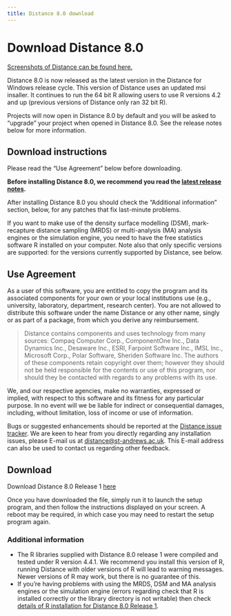 ```yaml
---
title: Distance 8.0 download
---
```


# Download Distance 8.0

[Screenshots of Distance can be found here.](DistWin_images.qmd)

Distance 8.0 is now released as the latest version in the Distance for Windows release cycle. This version of Distance uses an updated msi insaller. It continues to run the 64 bit R allowing users to use R versions 4.2 and up (previous versions of Distance only ran 32 bit R). 
 
Projects will now open in Distance 8.0 by default and you will be asked to "upgrade" your project when opened in Distance 8.0. See the release notes below for more information.

## Download instructions

Please read the "Use Agreement" below before downloading.

**Before installing Distance 8.0, we recommend you read the [latest release notes](relnote.qmd).**

After installing Distance 8.0 you should check the "Additional information" section, below, for any patches that fix last-minute problems.

If you want to make use of the density surface modelling (DSM), mark-recapture distance sampling (MRDS) or multi-analysis (MA) analysis engines or the simulation engine, you need to have the free statistics software R installed on your computer. Note also that only specific versions are supported: for the versions currently supported by Distance, see below.

## Use Agreement

As a user of this software, you are entitled to copy the program and its associated components for your own or your local institutions use (e.g., university, laboratory, department, research center). You are not allowed to distribute this software under the name Distance or any other name, singly or as part of a package, from which you derive any reimbursement.

> Distance contains components and uses technology from many sources: Compaq Computer Corp., ComponentOne Inc., Data Dynamics Inc., Desaware Inc., ESRI, Farpoint Software Inc., IMSL Inc., Microsoft Corp., Polar Software, Sheriden Software Inc. The authors of these components retain copyright over them; however they should not be held responsible for the contents or use of this program, nor should they be contacted with regards to any problems with its use.

We, and our respective agencies, make no warranties, expressed or implied, with respect to this software and its fitness for any particular purpose. In no event will we be liable for indirect or consequential damages, including, without limitation, loss of income or use of information.

Bugs or suggested enhancements should be reported at the [Distance issue tracker](https://github.com/distancedevelopment/distance-bugs). We are keen to hear from you directly regarding any installation issues, please E-mail us at [distance@st-andrews.ac.uk](mailto:distance@st-andrews.ac.uk). This E-mail address can also be used to contact us regarding other feedback.

## Download

Download Distance 8.0 Release 1 <a href="https://app.onlinesurveys.jisc.ac.uk/s/standrews/distance-8-0-release-1-download" target="_blank">here</a>
 
Once you have downloaded the file, simply run it to launch the setup program, and then follow the instructions displayed on your screen.  A reboot may be required, in which case you may need to restart the setup program again. 

### Additional information

* The R libraries supplied with Distance 8.0 release 1 were compiled and tested under R version 4.4.1. We recommend you install this version of R, running Distance with older versions of R will lead to warning messages. Newer versions of R may work, but there is no guarantee of this.
* If you're having problems with using the MRDS, DSM and MA analysis engines or the simulation engine (errors regarding check that R is installed correctly or the library directory is not writable) then check [details of R installation for Distance 8.0 Release 1](http://distancesampling.org/Distance/old-versions/d75-r-install-details.html).


